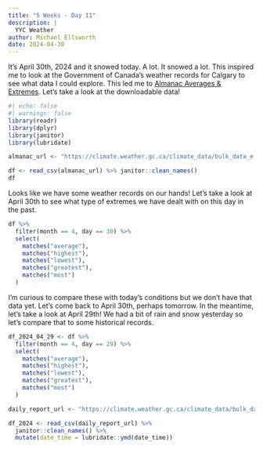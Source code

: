 ```yaml
---
title: "5 Weeks - Day 11"
description: |
  YYC Weather
author: Michael Ellsworth
date: 2024-04-30
---
```


It's April 30th, 2024 and it snowed today. A lot. It snowed a lot. This inspired me to look at the Government of Canada's weather records for Calgary to see what data I could explore. This led me to [Almanac Averages & Extremes](https://climate.weather.gc.ca/climate_data/almanac_e.html?month=4&day=30&StationID=2205&period=1&searchMethod=contains&txtStationName=calgary). Let's take a look at the downloadable data!

```r
#| echo: false
#| warnings: false
library(readr)
library(dplyr)
library(janitor)
library(lubridate)

almanac_url <- "https://climate.weather.gc.ca/climate_data/bulk_data_e.html?format=csv&stationID=2205&Year=2008&Month=4&Day=30&time=&timeframe=4&submit=Download+"

df <- read_csv(almanac_url) %>% janitor::clean_names()
df
```

Looks like we have some weather records on our hands! Let's take a look at April 30th to see what type of extremes we have dealt with on this day in the past.

```r
df %>%
  filter(month == 4, day == 30) %>%
  select(
    matches("average"), 
    matches("highest"), 
    matches("lowest"), 
    matches("greatest"),
    matches("most")
  )
```

I'm curious to compare these with today's conditions but we don't have that data yet. Let's come back to April 30th, perhaps tomorrow. In the meantime, let's take a look at April 29th! We had a bit of rain and snow yesterday so let's compare that to some historical records.

```r
df_2024_04_29 <- df %>%
  filter(month == 4, day == 29) %>%
  select(
    matches("average"), 
    matches("highest"), 
    matches("lowest"), 
    matches("greatest"),
    matches("most")
  )

daily_report_url <- "https://climate.weather.gc.ca/climate_data/bulk_data_e.html?format=csv&stationID=50430&Year=2024&Month=4&Day=1&time=&timeframe=2&submit=Download+Data"

df_2024 <- read_csv(daily_report_url) %>%
  janitor::clean_names() %>%
  mutate(date_time = lubridate::ymd(date_time))
  
```

```r

```
